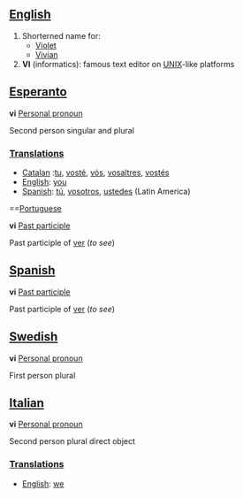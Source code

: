 ==[[English]]==
#Shorterned name for:
#*[[Violet]]
#*[[Vivian]]
#'''VI''' (informatics): famous text editor on [[UNIX]]-like platforms

==[[Esperanto]]==

'''vi''' [[Personal pronoun]]

Second person singular and plural

===[[Translation]]s===
*[[Catalan]] :[[tu]], [[vosté]], [[vós]], [[vosaltres]], [[vostés]]
*[[English]]: [[you]]
*[[Spanish]]: [[tú]], [[vosotros]], [[ustedes]] (Latin America)

==[[Portuguese]]

'''vi''' [[Past participle]]

Past participle of [[ver]] (''to see'')

==[[Spanish]]==

'''vi''' [[Past participle]]

Past participle of [[ver]] (''to see'')

==[[Swedish]]==

'''vi''' [[Personal pronoun]]

First person plural

==[[Italian]]==

'''vi''' [[Personal pronoun]]

Second person plural direct object

===[[Translation]]s===
*[[English]]: [[we]]